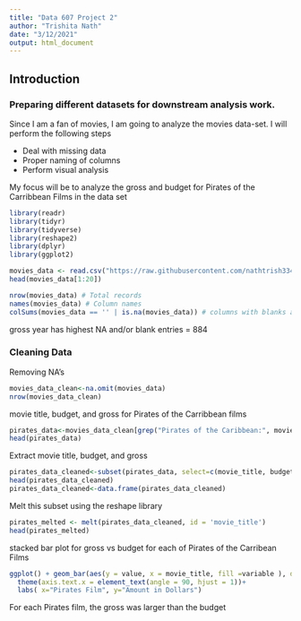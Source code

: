 ---
title: "Data 607 Project 2"
author: "Trishita Nath"
date: "3/12/2021"
output: html_document
---

## Introduction
### Preparing different datasets for downstream analysis work.

Since I am a fan of movies, I am going to analyze the movies data-set. I will perform the following steps

* Deal with missing data 
* Proper naming of columns
* Perform visual analysis

My focus will be to analyze the gross and budget for Pirates of the Carribbean Films in the data set
```{r eval=TRUE}
library(readr)
library(tidyr)
library(tidyverse)
library(reshape2)
library(dplyr)
library(ggplot2)
```

```{r echo=TRUE, eval=TRUE}
movies_data <- read.csv("https://raw.githubusercontent.com/nathtrish334/Data-607/main/movie_dataset.csv",header=TRUE,sep=",")
head(movies_data[1:20])
```
```{r echo=TRUE, eval=TRUE}
nrow(movies_data) # Total records
names(movies_data) # Column names
colSums(movies_data == '' | is.na(movies_data)) # columns with blanks and NA
```
gross year has highest NA  and/or blank entries = 884

### Cleaning Data

Removing NA's
```{r echo=TRUE, eval=TRUE}
movies_data_clean<-na.omit(movies_data)
nrow(movies_data_clean)
```
movie title, budget, and gross for Pirates of the Carribbean films
```{r echo=TRUE, eval=TRUE}
pirates_data<-movies_data_clean[grep("Pirates of the Caribbean:", movies_data_clean$movie_title), ]
head(pirates_data)
```
Extract movie title, budget, and gross
```{r echo=TRUE, eval=TRUE}
pirates_data_cleaned<-subset(pirates_data, select=c(movie_title, budget, gross))
head(pirates_data_cleaned)
pirates_data_cleaned<-data.frame(pirates_data_cleaned)
```
Melt this subset using the reshape library
```{r echo=TRUE, eval=TRUE}
pirates_melted <- melt(pirates_data_cleaned, id = 'movie_title')
head(pirates_melted)
```
stacked bar plot for gross vs budget for each of Pirates of the Carribean Films
```{r echo=TRUE, eval=TRUE}
ggplot() + geom_bar(aes(y = value, x = movie_title, fill =variable ), data = pirates_melted,stat="identity")+
  theme(axis.text.x = element_text(angle = 90, hjust = 1))+
  labs( x="Pirates Film", y="Amount in Dollars")
```

For each Pirates film, the gross was larger than the budget